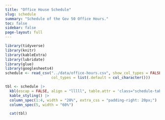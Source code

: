 ```yaml
---
title: "Office House Schedule"
slug: schedule
summary: "Schedule of the Gov 50 Office Hours."
toc: false
sidebar: false
page-layout: full
---
```


 
```r
library(tidyverse)
library(knitr)
library(kableExtra)
library(lubridate)
library(glue)
library(googlesheets4)
schedule <- read_csv("../data/office-hours.csv", show_col_types = FALSE,
                     col_types = list(.default = col_character())) 
```
  
```r
tbl <- schedule |>
  kbl(escap = FALSE, align = "lllll", table.attr = 'class="schedule-table"') |>
  kable_styling() |>
  column_spec(1:4, width = "20%", extra_css = "padding-right: 20px;") |>  
  column_spec(5, width = "60%")

  cat(tbl)
```
 
 
 

